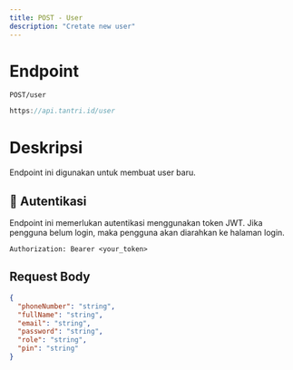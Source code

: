 ```yaml
---
title: POST - User
description: "Cretate new user"
---
```


# Endpoint

`POST/user`

```ts
https://api.tantri.id/user
```

# Deskripsi

Endpoint ini digunakan untuk membuat user baru.

## 🔑 Autentikasi

Endpoint ini memerlukan autentikasi menggunakan token JWT. Jika pengguna belum login, maka pengguna akan diarahkan ke halaman login.

```http
Authorization: Bearer <your_token>
```

## Request Body

```json
{
  "phoneNumber": "string",
  "fullName": "string",
  "email": "string",
  "password": "string",
  "role": "string",
  "pin": "string"
}
```
